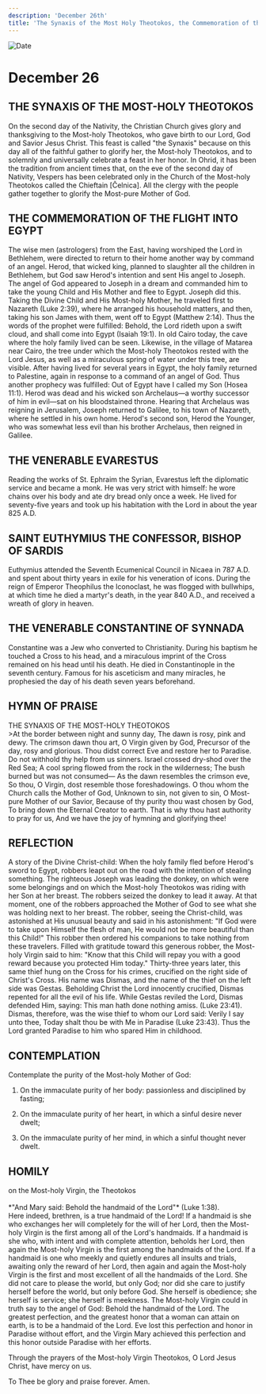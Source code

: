 ```yaml
---
description: 'December 26th'
title: 'The Synaxis of the Most Holy Theotokos, the Commemoration of the Flight into Egypt, Venerable Evarestus, St. Euthymius the Confessor'
---
```


<CustomPaginator />
<RunningHead />

<Image src="/title-imprint.png" height={68} width={50} alt="Date" className="title-imprint"/>

# <div id="date">December <Image className="four-dot" src="/four-dot.png" height={15} width={15} alt="" />26</div>

## THE SYNAXIS OF THE MOST-HOLY THEOTOKOS

On the second day of the Nativity, the Christian Church gives glory and thanksgiving to the Most-holy Theotokos, who gave birth to our Lord, God and Savior Jesus Christ. This feast is called "the Synaxis" because on this day all of the faithful gather to glorify her, the Most-holy Theotokos, and to solemnly and universally celebrate a feast in her honor. In Ohrid, it has been the tradition from ancient times that, on the eve of the second day of Nativity, Vespers has been celebrated only in the Church of the Most-holy Theotokos called the Chieftain [Čelnica]. All the clergy with the people gather together to glorify the Most-pure Mother of God.

## THE COMMEMORATION OF THE FLIGHT INTO EGYPT

The wise men (astrologers) from the East, having worshiped the Lord in Bethlehem, were directed to return to their home another way by command of an angel. Herod, that wicked king, planned to slaughter all the children in Bethlehem, but God saw Herod's intention and sent His angel to Joseph. The angel of God appeared to Joseph in a dream and commanded him to take the young Child and His Mother and flee to Egypt. Joseph did this. Taking the Divine Child and His Most-holy Mother, he traveled first to Nazareth (Luke 2:39), where he arranged his household matters, and then, taking his son James with them, went off to Egypt (Matthew 2:14). Thus the words of the prophet were fulfilled: Behold, the Lord rideth upon a swift cloud, and shall come into Egypt (Isaiah 19:1). In old Cairo today, the cave where the holy family lived can be seen. Likewise, in the village of Matarea near Cairo, the tree under which the Most-holy Theotokos rested with the Lord Jesus, as well as a miraculous spring of water under this tree, are visible. After having lived for several years in Egypt, the holy family returned to Palestine, again in response to a command of an angel of God. Thus another prophecy was fulfilled: Out of Egypt have I called my Son (Hosea 11:1). Herod was dead and his wicked son Archelaus—a worthy successor of him in evil—sat on his bloodstained throne. Hearing that Archelaus was reigning in Jerusalem, Joseph returned to Galilee, to his town of Nazareth, where he settled in his own home. Herod's second son, Herod the Younger, who was somewhat less evil than his brother Archelaus, then reigned in Galilee.

## THE VENERABLE EVARESTUS

Reading the works of St. Ephraim the Syrian, Evarestus left the diplomatic service and became a monk. He was very strict with himself: he wore chains over his body and ate dry bread only once a week. He lived for seventy-five years and took up his habitation with the Lord in about the year 825 A.D.

## SAINT EUTHYMIUS THE CONFESSOR, BISHOP OF SARDIS

Euthymius attended the Seventh Ecumenical Council in Nicaea in 787 A.D. and spent about thirty years in exile for his veneration of icons. During the reign of Emperor Theophilus the Iconoclast, he was flogged with bullwhips, at which time he died a martyr's death, in the year 840 A.D., and received a wreath of glory in heaven.

## THE VENERABLE CONSTANTINE OF SYNNADA

Constantine was a Jew who converted to Christianity. During his baptism he touched a Cross to his head, and a miraculous imprint of the Cross remained on his head until his death. He died in Constantinople in the seventh century. Famous for his asceticism and many miracles, he prophesied the day of his death seven years beforehand.


## HYMN OF PRAISE
<div style={{textAlign:'center', color:'crimson', fontWeight:'bold'}}>
THE SYNAXIS OF THE MOST-HOLY THEOTOKOS
</div>
>At the border between night and sunny day,  
The dawn is rosy, pink and dewy.  
The crimson dawn thou art, O Virgin given by God,  
Precursor of the day, rosy and glorious.  
Thou didst correct Eve and restore her to Paradise.  
Do not withhold thy help from us sinners.  
Israel crossed dry-shod over the Red Sea;  
A cool spring flowed from the rock in the wilderness;  
The bush burned but was not consumed—  
As the dawn resembles the crimson eve,  
So thou, O Virgin, dost resemble those foreshadowings.  
O thou whom the Church calls the Mother of God,  
Unknown to sin, not given to sin,  
O Most-pure Mother of our Savior,  
Because of thy purity thou wast chosen by God,  
To bring down the Eternal Creator to earth.  
That is why thou hast authority to pray for us,  
And we have the joy of hymning and glorifying thee!  


## REFLECTION

A story of the Divine Christ-child: When the holy family fled before Herod's sword to Egypt, robbers leapt out on the road with the intention of stealing something. The righteous Joseph was leading the donkey, on which were some belongings and on which the Most-holy Theotokos was riding with her Son at her breast. The robbers seized the donkey to lead it away. At that moment, one of the robbers approached the Mother of God to see what she was holding next to her breast. The robber, seeing the Christ-child, was astonished at His unusual beauty and said in his astonishment: "If God were to take upon Himself the flesh of man, He would not be more beautiful than this Child!" This robber then ordered his companions to take nothing from these travelers. Filled with gratitude toward this generous robber, the Most-holy Virgin said to him: "Know that this Child will repay you with a good reward because you protected Him today." Thirty-three years later, this same thief hung on the Cross for his crimes, crucified on the right side of Christ's Cross. His name was Dismas, and the name of the thief on the left side was Gestas. Beholding Christ the Lord innocently crucified, Dismas repented for all the evil of his life. While Gestas reviled the Lord, Dismas defended Him, saying: This man hath done nothing amiss. (Luke 23:41). Dismas, therefore, was the wise thief to whom our Lord said: Verily I say unto thee, Today shalt thou be with Me in Paradise (Luke 23:43). Thus the Lord granted Paradise to him who spared Him in childhood.


## CONTEMPLATION

Contemplate the purity of the Most-holy Mother of God:

1. On the immaculate purity of her body: passionless and disciplined by fasting;

2. On the immaculate purity of her heart, in which a sinful desire never dwelt;

3. On the immaculate purity of her mind, in which a sinful thought never dwelt.


## HOMILY
<div style={{textAlign:'center', color:'crimson', fontWeight:'bold'}}>
on the Most-holy Virgin, the Theotokos
</div>
<br />
<div style={{textAlign:'right'}}>
*"And Mary said: Behold the handmaid of the Lord"* (Luke 1:38).
</div>
Here indeed, brethren, is a true handmaid of the Lord! If a handmaid is she who exchanges her will completely for the will of her Lord, then the Most-holy Virgin is the first among all of the Lord's handmaids. If a handmaid is she who, with intent and with complete attention, beholds her Lord, then again the Most-holy Virgin is the first among the handmaids of the Lord. If a handmaid is one who meekly and quietly endures all insults and trials, awaiting only the reward of her Lord, then again and again the Most-holy Virgin is the first and most excellent of all the handmaids of the Lord. She did not care to please the world, but only God; nor did she care to justify herself before the world, but only before God. She herself is obedience; she herself is service; she herself is meekness. The Most-holy Virgin could in truth say to the angel of God: Behold the handmaid of the Lord. The greatest perfection, and the greatest honor that a woman can attain on earth, is to be a handmaid of the Lord. Eve lost this perfection and honor in Paradise without effort, and the Virgin Mary achieved this perfection and this honor outside Paradise with her efforts.

Through the prayers of the Most-holy Virgin Theotokos, O Lord Jesus Christ, have mercy on us.

To Thee be glory and praise forever. Amen.